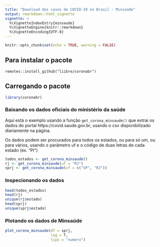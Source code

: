 ```yaml
---
title: "Download dos casos de COVID-19 no Brasil - Minsaúde"
output: rmarkdown::html_vignette
vignette: >
  %\VignetteIndexEntry{minsaude}
  %\VignetteEngine{knitr::rmarkdown}
  %\VignetteEncoding{UTF-8}
---
```


```r
knitr::opts_chunk$set(echo = TRUE, warning = FALSE)
```

## Para instalar o pacote

`remotes::install_github("liibre/coronabr")`

## Carregando o pacote

```r
library(coronabr)
```

### Baixando os dados oficiais do ministério da saúde

Aqui está o exemplo usando a função `get_corona_minsaude()` que extrai os dados do portal https://covid.saude.gov.br, usando o csv disponibilizado diariamente na página. 

Os dados podem ser procurados para todos os estados, ou para só um, ou para vários, usando o parâmetro uf e o código de duas letras de cada estado (ex. "PI")

```r
todos_estados <- get_corona_minsaude()
rj <- get_corona_minsaude(uf = "RJ")
sprj <- get_corona_minsaude(uf = c("SP", "RJ"))
```

### Inspecionando os dados

```r
head(todos_estados)
head(rj)
unique(rj$estado)
head(sprj)
unique(sprj$estado)
```

### Plotando os dados de Minsaúde


```r
plot_corona_minsaude(df = sprj,
                     log = T,
                     tipo = "numero")
```

